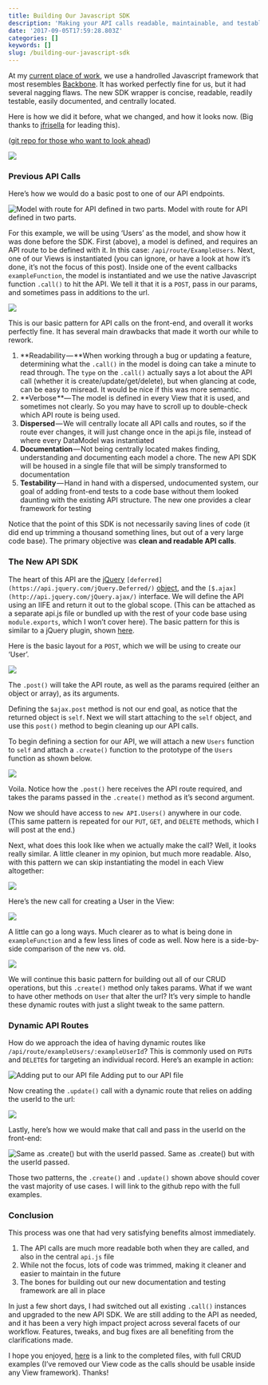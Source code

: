 ```yaml
---
title: Building Our Javascript SDK
description: 'Making your API calls readable, maintainable, and testable'
date: '2017-09-05T17:59:28.803Z'
categories: []
keywords: []
slug: /building-our-javascript-sdk
---
```


At my [current place of work](https://www.virtualjobshadow.com), we use a handrolled Javascript framework that most resembles [Backbone](http://backbonejs.org/). It has worked perfectly fine for us, but it had several nagging flaws. The new SDK wrapper is concise, readable, readily testable, easily documented, and centrally located.

Here is how we did it before, what we changed, and how it looks now. (Big thanks to [jfrisella](https://github.com/jfrisella) for leading this).

([git repo for those who want to look ahead](https://github.com/graysonhicks/demo-sdk))

![](img/1__xolwxNdfmncUZnKo9GXwwg.jpeg)

### Previous API Calls

Here’s how we would do a basic post to one of our API endpoints.

![Model with route for API defined in two parts.](img/1__qszZlELzHHNrZmevENxA0Q.png)
Model with route for API defined in two parts.

For this example, we will be using ‘Users’ as the model, and show how it was done before the SDK. First (above), a model is defined, and requires an API route to be defined with it. In this case: `/api/route/ExampleUsers`. Next, one of our Views is instantiated (you can ignore, or have a look at how it’s done, it’s not the focus of this post). Inside one of the event callbacks `exampleFunction`, the model is instantiated and we use the native Javascript function `.call()` to hit the API. We tell it that it is a `POST`, pass in our params, and sometimes pass in additions to the url.

![](img/1__74e1kJ__XS6BC5dNDJ6X3Pg.png)

This is our basic pattern for API calls on the front-end, and overall it works perfectly fine. It has several main drawbacks that made it worth our while to rework.

1.  **Readability — **When working through a bug or updating a feature, determining what the `.call()` in the model is doing can take a minute to read through. The `type` on the `.call()` actually says a lot about the API call (whether it is create/update/get/delete), but when glancing at code, can be easy to misread. It would be nice if this was more semantic.
2.  **Verbose **— The model is defined in every View that it is used, and sometimes not clearly. So you may have to scroll up to double-check which API route is being used.
3.  **Dispersed** — We will centrally locate all API calls and routes, so if the route ever changes, it will just change once in the api.js file, instead of where every DataModel was instantiated
4.  **Documentation** — Not being centrally located makes finding, understanding and documenting each model a chore. The new API SDK will be housed in a single file that will be simply transformed to documentation
5.  **Testability** — Hand in hand with a dispersed, undocumented system, our goal of adding front-end tests to a code base without them looked daunting with the existing API structure. The new one provides a clear framework for testing

Notice that the point of this SDK is not necessarily saving lines of code (it did end up trimming a thousand something lines, but out of a very large code base). The primary objective was **clean and readable API calls**.

### The New API SDK

The heart of this API are the [jQuery](https://api.jquery.com/jQuery.Deferred/) `[deferred](https://api.jquery.com/jQuery.Deferred/)` [object](https://api.jquery.com/jQuery.Deferred/), and the `[$.ajax](http://api.jquery.com/jQuery.ajax/)` interface. We will define the API using an IIFE and return it out to the global scope. (This can be attached as a separate api.js file or bundled up with the rest of your code base using `module.exports`, which I won’t cover here). The basic pattern for this is similar to a jQuery plugin, shown [here](https://learn.jquery.com/plugins/basic-plugin-creation/).

Here is the basic layout for a `POST`, which we will be using to create our ‘User’.

![](img/1__KUw5gpL9cPdwiepTyY__Dyw.png)

The `.post()` will take the API route, as well as the params required (either an object or array), as its arguments.

Defining the `$ajax.post` method is not our end goal, as notice that the returned object is `self`. Next we will start attaching to the `self` object, and use this `post()` method to begin cleaning up our API calls.

To begin defining a section for our API, we will attach a new `Users` function to `self` and attach a `.create()` function to the prototype of the `Users` function as shown below.

![](img/1__bYfIUq0toU2afqhElq1ARg.png)

Voila. Notice how the `.post()` here receives the API route required, and takes the params passed in the `.create()` method as it’s second argument.

Now we should have access to `new API.Users()` anywhere in our code. (This same pattern is repeated for our `PUT`, `GET`, and `DELETE` methods, which I will post at the end.)

Next, what does this look like when we actually make the call? Well, it looks really similar. A little cleaner in my opinion, but much more readable. Also, with this pattern we can skip instantiating the model in each View altogether:

![](img/1__IJhA5nXKMCK92p9bsG1nqQ.png)

Here’s the new call for creating a User in the View:

![](img/1__l7dmKC2hxOBCZkK6vD__UrQ.png)

A little can go a long ways. Much clearer as to what is being done in `exampleFunction` and a few less lines of code as well. Now here is a side-by-side comparison of the new vs. old.

![](img/1__IQLG73SvrAUf3ca__cNr9gA.png)

We will continue this basic pattern for building out all of our CRUD operations, but this `.create()` method only takes params. What if we want to have other methods on `User` that alter the url? It’s very simple to handle these dynamic routes with just a slight tweak to the same pattern.

### Dynamic API Routes

How do we approach the idea of having dynamic routes like `/api/route/exampleUsers/:exampleUserId`? This is commonly used on `PUT`s and `DELETE`s for targeting an individual record. Here’s an example in action:

![Adding put to our API file](img/1__BmmcQHBf0dTcLV6qWGs2wQ.png)
Adding put to our API file

Now creating the `.update()` call with a dynamic route that relies on adding the userId to the url:

![](img/1__PADhf089Syf5guY9hA10kg.png)

Lastly, here’s how we would make that call and pass in the userId on the front-end:

![Same as .create() but with the userId passed.](img/1__76137NMfciv66uomjrm__rA.png)
Same as .create() but with the userId passed.

Those two patterns, the `.create()` and `.update()` shown above should cover the vast majority of use cases. I will link to the github repo with the full examples.

### Conclusion

This process was one that had very satisfying benefits almost immediately.

1.  The API calls are much more readable both when they are called, and also in the central `api.js` file
2.  While not the focus, lots of code was trimmed, making it cleaner and easier to maintain in the future
3.  The bones for building out our new documentation and testing framework are all in place

In just a few short days, I had switched out all existing `.call()` instances and upgraded to the new API SDK. We are still adding to the API as needed, and it has been a very high impact project across several facets of our workflow. Features, tweaks, and bug fixes are all benefiting from the clarifications made.

I hope you enjoyed, [here](https://github.com/graysonhicks/demo-sdk) is a link to the completed files, with full CRUD examples (I’ve removed our View code as the calls should be usable inside any View framework). Thanks!
